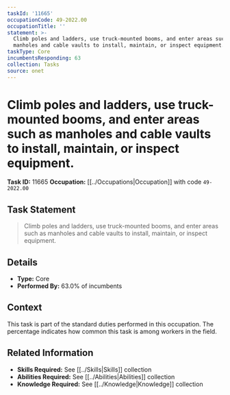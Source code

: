```yaml
---
taskId: '11665'
occupationCode: 49-2022.00
occupationTitle: ''
statement: >-
  Climb poles and ladders, use truck-mounted booms, and enter areas such as
  manholes and cable vaults to install, maintain, or inspect equipment.
taskType: Core
incumbentsResponding: 63
collection: Tasks
source: onet
---
```

# Climb poles and ladders, use truck-mounted booms, and enter areas such as manholes and cable vaults to install, maintain, or inspect equipment.

**Task ID:** 11665
**Occupation:** [[../Occupations|Occupation]] with code `49-2022.00`

## Task Statement

> Climb poles and ladders, use truck-mounted booms, and enter areas such as manholes and cable vaults to install, maintain, or inspect equipment.

## Details

- **Type:** Core
- **Performed By:** 63.0% of incumbents

## Context

This task is part of the standard duties performed in this occupation. The percentage indicates how common this task is among workers in the field.

## Related Information

- **Skills Required:** See [[../Skills|Skills]] collection
- **Abilities Required:** See [[../Abilities|Abilities]] collection
- **Knowledge Required:** See [[../Knowledge|Knowledge]] collection
